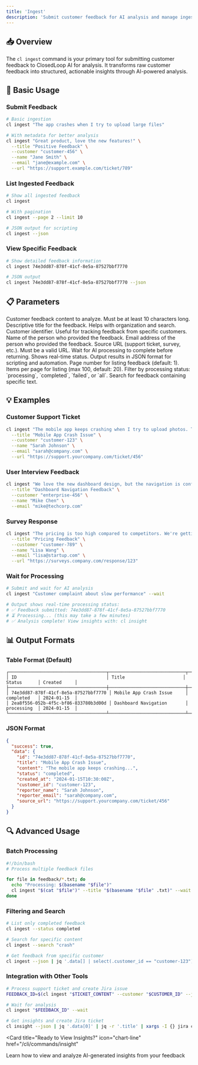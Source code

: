 ```yaml
---
title: 'Ingest'
description: 'Submit customer feedback for AI analysis and manage ingested data'
---
```


## 📥 Overview

The `cl ingest` command is your primary tool for submitting customer feedback to ClosedLoop AI for analysis. It transforms raw customer feedback into structured, actionable insights through AI-powered analysis.

## 🚀 Basic Usage

### Submit Feedback

```bash
# Basic ingestion
cl ingest "The app crashes when I try to upload large files"

# With metadata for better analysis
cl ingest "Great product, love the new features!" \
  --title "Positive Feedback" \
  --customer "customer-456" \
  --name "Jane Smith" \
  --email "jane@example.com" \
  --url "https://support.example.com/ticket/789"
```

### List Ingested Feedback

```bash
# Show all ingested feedback
cl ingest

# With pagination
cl ingest --page 2 --limit 10

# JSON output for scripting
cl ingest --json
```

### View Specific Feedback

```bash
# Show detailed feedback information
cl ingest 74e3dd87-878f-41cf-8e5a-87527bbf7770

# JSON output
cl ingest 74e3dd87-878f-41cf-8e5a-87527bbf7770 --json
```

## 📋 Parameters

<ParamField path="content" type="string" required>
  Customer feedback content to analyze. Must be at least 10 characters long.
</ParamField>

<ParamField path="--title" type="string">
  Descriptive title for the feedback. Helps with organization and search.
</ParamField>

<ParamField path="--customer" type="string">
  Customer identifier. Useful for tracking feedback from specific customers.
</ParamField>

<ParamField path="--name" type="string">
  Name of the person who provided the feedback.
</ParamField>

<ParamField path="--email" type="string">
  Email address of the person who provided the feedback.
</ParamField>

<ParamField path="--url" type="string">
  Source URL (support ticket, survey, etc.). Must be a valid URL.
</ParamField>

<ParamField path="--wait" type="flag">
  Wait for AI processing to complete before returning. Shows real-time status.
</ParamField>

<ParamField path="--json" type="flag">
  Output results in JSON format for scripting and automation.
</ParamField>

<ParamField path="--page" type="number">
  Page number for listing feedback (default: 1).
</ParamField>

<ParamField path="--limit" type="number">
  Items per page for listing (max 100, default: 20).
</ParamField>

<ParamField path="--status" type="string">
  Filter by processing status: `processing`, `completed`, `failed`, or `all`.
</ParamField>

<ParamField path="--search" type="string">
  Search for feedback containing specific text.
</ParamField>

## 💡 Examples

### Customer Support Ticket

```bash
cl ingest "The mobile app keeps crashing when I try to upload photos. This is really frustrating and I'm considering switching to a competitor." \
  --title "Mobile App Crash Issue" \
  --customer "customer-123" \
  --name "Sarah Johnson" \
  --email "sarah@company.com" \
  --url "https://support.yourcompany.com/ticket/456"
```

### User Interview Feedback

```bash
cl ingest "We love the new dashboard design, but the navigation is confusing. It took us 10 minutes to find the settings menu." \
  --title "Dashboard Navigation Feedback" \
  --customer "enterprise-456" \
  --name "Mike Chen" \
  --email "mike@techcorp.com"
```

### Survey Response

```bash
cl ingest "The pricing is too high compared to competitors. We're getting 30% less value for 50% more cost." \
  --title "Pricing Feedback" \
  --customer "customer-789" \
  --name "Lisa Wang" \
  --email "lisa@startup.com" \
  --url "https://surveys.company.com/response/123"
```

### Wait for Processing

```bash
# Submit and wait for AI analysis
cl ingest "Customer complaint about slow performance" --wait

# Output shows real-time processing status:
# ✅ Feedback submitted: 74e3dd87-878f-41cf-8e5a-87527bbf7770
# ⏳ Processing... (this may take a few minutes)
# ✅ Analysis complete! View insights with: cl insight
```

## 📊 Output Formats

### Table Format (Default)

```
┌─────────────────────────────────────┬─────────────────────────────┬─────────────┬─────────────┐
│ ID                                  │ Title                      │ Status      │ Created     │
├─────────────────────────────────────┼─────────────────────────────┼─────────────┼─────────────┤
│ 74e3dd87-878f-41cf-8e5a-87527bbf7770 │ Mobile App Crash Issue     │ completed   │ 2024-01-15  │
│ 2ea8f556-052b-4f5c-bf86-833780b3d00d │ Dashboard Navigation       │ processing  │ 2024-01-15  │
└─────────────────────────────────────┴─────────────────────────────┴─────────────┴─────────────┘
```

### JSON Format

```json
{
  "success": true,
  "data": {
    "id": "74e3dd87-878f-41cf-8e5a-87527bbf7770",
    "title": "Mobile App Crash Issue",
    "content": "The mobile app keeps crashing...",
    "status": "completed",
    "created_at": "2024-01-15T10:30:00Z",
    "customer_id": "customer-123",
    "reporter_name": "Sarah Johnson",
    "reporter_email": "sarah@company.com",
    "source_url": "https://support.yourcompany.com/ticket/456"
  }
}
```

## 🔍 Advanced Usage

### Batch Processing

```bash
#!/bin/bash
# Process multiple feedback files

for file in feedback/*.txt; do
  echo "Processing: $(basename "$file")"
  cl ingest "$(cat "$file")" --title "$(basename "$file" .txt)" --wait
done
```

### Filtering and Search

```bash
# List only completed feedback
cl ingest --status completed

# Search for specific content
cl ingest --search "crash"

# Get feedback from specific customer
cl ingest --json | jq '.data[] | select(.customer_id == "customer-123")'
```

### Integration with Other Tools

```bash
# Process support ticket and create Jira issue
FEEDBACK_ID=$(cl ingest "$TICKET_CONTENT" --customer "$CUSTOMER_ID" --json | jq -r '.id')

# Wait for analysis
cl ingest "$FEEDBACK_ID" --wait

# Get insights and create Jira ticket
cl insight --json | jq '.data[0]' | jq -r '.title' | xargs -I {} jira create --summary "Customer Insight: {}"
```


<Card
  title="Ready to View Insights?"
  icon="chart-line"
  href="/cli/commands/insight"
>
  Learn how to view and analyze AI-generated insights from your feedback
</Card>
